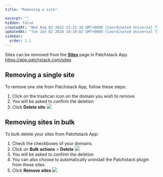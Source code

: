 ```yaml
---
title: "Removing a site"

excerpt: ""
hidden: false
createdAt: "Wed Aug 03 2022 11:23:18 GMT+0000 (Coordinated Universal Time)"
updatedAt: "Tue Jan 02 2024 14:19:02 GMT+0000 (Coordinated Universal Time)"
sidebar:
  order: 2.2
---
```


Sites can be removed from the <a href="https://app.patchstack.com/sites" target="_blank">**Sites**</a> page in Patchstack App.\
https://app.patchstack.com/sites

## Removing a single site
To remove one site from Patchstack App, follow these steps:
<Steps>
1. Click on the trashcan icon on the domain you wish to remove
2. You will be asked to confirm the deletion
3. Click **Delete site**
![](@images/patchstack-sites-delete-site.png)
</Steps>

## Removing sites in bulk

To bulk delete your sites from Patchstack App:  
<Steps>
1. Check the checkboxes of your domains
2. Click on **Bulk actions** > **Delete**
![](@images/patchstack-delete-sites-bulk.png)
3. You will be asked to confirm the deletion
4. You can also choose to automatically uninstall the Patchstack plugin from these sites
5. Click **Remove sites**
![](@images/patchstack-bulk-remove-sites.png)
</Steps>